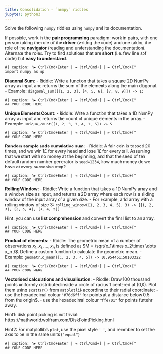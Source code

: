 ```yaml
---
title: Consolidation - `numpy` riddles
jupyter: python3
---
```




Solve the following `numpy` riddles using `numpy` and its documentation. 


If possible, work in the **pair programming** paradigm: work in pairs, with one person taking the role of the **driver** (writing the code) and one taking the role of the **navigator** (reading and understanding the documentation). Alternate the roles. Try to find solutions that are **short** (i.e. few line sof code) but **easy to understand**.

```pyodide
#| caption: "▶ Ctrl/Cmd+Enter | ⇥ Ctrl/Cmd+] | ⇤ Ctrl/Cmd+["
import numpy as np
```


**Diagonal Sum**:
   - Riddle: Write a function that takes a square 2D NumPy array as input and returns the sum of the elements along the main diagonal.
   - Example: `diagonal_sum([[1, 2, 3], [4, 5, 6], [7, 8, 9]]) -> 15`

```pyodide
#| caption: "▶ Ctrl/Cmd+Enter | ⇥ Ctrl/Cmd+] | ⇤ Ctrl/Cmd+["
## YOUR CODE HERE
```


**Unique Elements Count**:
   - Riddle: Write a function that takes a 1D NumPy array as input and returns the count of unique elements in the array.
   - Example: `unique_count([1, 2, 3, 2, 4, 1, 5]) -> 5`

```pyodide
#| caption: "▶ Ctrl/Cmd+Enter | ⇥ Ctrl/Cmd+] | ⇤ Ctrl/Cmd+["
## YOUR CODE HERE
```


**Random sample ands cumulative sum**:
   - Riddle: A fair coin is tossed 20 times, and we win 1£ for every head and lose 1£ for every tail. Assuming that we start with no money at the beginning, and that the seed of teh default random number generator is `seed=1234`, how much money do we have at every succesive step?

```pyodide
#| caption: "▶ Ctrl/Cmd+Enter | ⇥ Ctrl/Cmd+] | ⇤ Ctrl/Cmd+["
## YOUR CODE HERE
```


**Rolling Window**:
   - Riddle: Write a function that takes a 1D NumPy array and a window size as input, and returns a 2D array where each row is a sliding window of the input array of a given size.
   - For example, a 1d array with a rolling window of size 3: `rolling_window([1, 2, 3, 4, 5], 3) -> [[1, 2, 3], [2, 3, 4], [3, 4, 5]]`


Hint: you can use **list comprehension** and convert the final list to an array.

```pyodide
#| caption: "▶ Ctrl/Cmd+Enter | ⇥ Ctrl/Cmd+] | ⇤ Ctrl/Cmd+["
## YOUR CODE HERE
```

**Product of elements**:
    - Riddle: The geometric mean of a number of observations $x_1, x_2,\dots, x_n$ is defined as  $M = \sqrt{x_1\times x_2\times \dots x_n }$. Define a custom function to calculate the geometric mean.
    - Example: `geometric_mean([1, 2, 3, 4, 5]) -> 10.954451150103322`

```pyodide
#| caption: "▶ Ctrl/Cmd+Enter | ⇥ Ctrl/Cmd+] | ⇤ Ctrl/Cmd+["
## YOUR CODE HERE

```

**Vectorised calculations and visualisation**:
   - Riddle: Draw 100 thousand points uniformly distributed inside a circle of radius 1 centered at (0,0). Plot them using `scatter()` from `matplotlib` according to their radial coordinate:
        - use the hexadecimal colour `"#76d6ff"` for points at a distance below 0.5 from the origin$.
        - use the hexadecimal colour `"ffe701"` for points furtehr away.
   

Hint1: disk point picking is not  trivial: https://mathworld.wolfram.com/DiskPointPicking.html

Hint2: For matplotlib's `plot`, use the pixel style `','`, and remmber to set the axis to be in the same units (`"equal"`)


```pyodide
#| caption: "▶ Ctrl/Cmd+Enter | ⇥ Ctrl/Cmd+] | ⇤ Ctrl/Cmd+["
## YOUR CODE HERE
```


